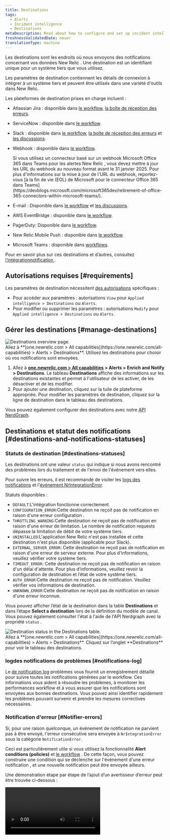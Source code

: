 ```yaml
---
title: Destinations
tags:
  - Alerts
  - Incident intelligence
  - Destinations
metaDescription: Read about how to configure and set up incident intelligence destinations.
freshnessValidatedDate: never
translationType: machine
---
```


Les destinations sont les endroits où nous envoyons des notifications concernant vos données New Relic . Une destination est un identifiant unique pour un système tiers que vous utilisez.

Les paramètres de destination contiennent les détails de connexion à intégrer à un système tiers et peuvent être utilisés dans une variété d&apos;outils dans New Relic.

Les plateformes de destination prises en charge incluent :

* Atlassian Jira : disponible dans [le workflow](/docs/alerts-applied-intelligence/applied-intelligence/incident-workflows/incident-workflows/), [la boîte de réception des erreurs](/docs/errors-inbox/).

* ServiceNow : disponible dans [le workflow](/docs/alerts-applied-intelligence/applied-intelligence/incident-workflows/incident-workflows/).

* Slack : disponible dans [le workflow](/docs/alerts-applied-intelligence/applied-intelligence/incident-workflows/incident-workflows/), [la boîte de réception des erreurs](/docs/errors-inbox/) et [les discussions](/docs/new-relic-solutions/new-relic-one/ui-data/collaborate/collaboration-slack-integration/).

* Webhook : disponible dans [le workflow](/docs/alerts-applied-intelligence/applied-intelligence/incident-workflows/incident-workflows/).

  <Callout variant="important">
    Si vous utilisez un connecteur basé sur un webhook Microsoft Office 365 dans Teams pour les alertes New Relic , vous devez mettre à jour les URL du webhook au nouveau format avant le 31 janvier 2025. Pour plus d&apos;informations sur la mise à jour de l&apos;URL du webhook, reportez-vous [à la fin de vie (EOL) de Microsoft pour le connecteur Office 365 dans Teams](https://devblogs.microsoft.com/microsoft365dev/retirement-of-office-365-connectors-within-microsoft-teams/).
  </Callout>

* E-mail : Disponible dans [le workflow](/docs/alerts-applied-intelligence/applied-intelligence/incident-workflows/incident-workflows/) et [les discussions](/docs/new-relic-solutions/new-relic-one/ui-data/collaborate/collaborate-with-teammates/).

* AWS EventBridge : disponible dans [le workflow](/docs/alerts-applied-intelligence/applied-intelligence/incident-workflows/incident-workflows/).

* PagerDuty: Disponible dans [le workflow](/docs/alerts-applied-intelligence/applied-intelligence/incident-workflows/incident-workflows/).

* New Relic Mobile Push : disponible dans [le workflow](/docs/alerts-applied-intelligence/applied-intelligence/incident-workflows/incident-workflows/).

* Microsoft Teams : disponible dans [workflows](/docs/alerts/get-notified/microsoft-teams-integrations/).

Pour en savoir plus sur ces destinations et d’autres, consultez [l’intégrationnotification ](/docs/alerts-applied-intelligence/notifications/notification-integrations).

## Autorisations requises [#requirements]

Les paramètres de destination nécessitent [des autorisations](/docs/accounts/accounts-billing/new-relic-one-user-management/user-permissions) spécifiques :

* Pour accéder aux paramètres : autorisations `View` pour `Applied intelligence > Destinations` ou `Alerts`.
* Pour modifier ou supprimer les paramètres : autorisations `Modify` pour `Applied intelligence > Destinations` ou `Alerts`.

## Gérer les destinations [#manage-destinations]

<img title="Destinations overview page" alt="Destinations overview page." src="/images/accounts_screenshot-full_destinations-overview.webp" />

<figcaption>
  Allez à <DNT>**[one.newrelic.com &gt; All capabilities](https://one.newrelic.com/all-capabilities) &gt; Alerts &gt; Destinations**</DNT>. Utilisez les destinations pour choisir où vos notifications sont envoyées.
</figcaption>

1. Allez à <DNT>**[one.newrelic.com &gt; All capabilities](https://one.newrelic.com/all-capabilities) &gt; Alerts &gt; Enrich and Notify &gt; Destinations**</DNT>. Le tableau <DNT>**Destinations**</DNT> affiche des informations sur les destinations existantes et permet à l&apos;utilisateur de les activer, de les désactiver et de les modifier.
2. Pour ajouter une destination, cliquez sur la tuile de plateforme appropriée. Pour modifier les paramètres de destination, cliquez sur la ligne de destination dans le tableau des destinations.

Vous pouvez également configurer des destinations avec notre [API NerdGraph](/docs/apis/nerdgraph/examples/nerdgraph-api-notifications-destinations).

## Destinations et statut des notifications [#destinations-and-notifications-statuses]

### Statuts de destination [#destinations-statuses]

Les destinations ont une valeur `status` qui indique si nous avons rencontré des problèmes lors du traitement et de l&apos;envoi de l&apos;événement vers elles.

Pour suivre les erreurs, il est recommandé de visiter les [logs des notifications](/docs/alerts-applied-intelligence/notifications/notification-integrations/#notifications-log) et l&apos;[événement NrIntegrationError](/docs/data-apis/ingest-apis/metric-api/troubleshoot-nrintegrationerror-events/#error-details).

Statuts disponibles :

* `DEFAULT`:L&apos;intégration fonctionne correctement.
* `CONFIGURATION_ERROR`:Cette destination ne reçoit pas de notification en raison d&apos;une erreur configuration .
* `THROTTLING_WARNING`:Cette destination ne reçoit pas de notification en raison d&apos;une erreur de limitation. Le nombre de notification requests dépasse la limitation de débit de votre système tiers.
* `UNINSTALLED`:L&apos;application New Relic n&apos;est pas installée et cette destination n&apos;est plus disponible (applicable pour Slack).
* `EXTERNAL_SERVER_ERROR`: Cette destination ne reçoit pas de notification en raison d&apos;une erreur de serveur externe. Pour plus d&apos;informations, veuillez vérifier votre système tiers.
* `TIMEOUT_ERROR`: Cette destination ne reçoit pas de notification en raison d&apos;un délai d&apos;attente. Pour plus d’informations, veuillez revoir la configuration de destination et l’état de votre système tiers.
* `AUTH_ERROR`:Cette destination ne reçoit pas de notification. Veuillez vérifier vos informations de destination.
* `UNKNOWN_ERROR`:Cette destination ne reçoit pas de notification en raison d&apos;une erreur inconnue.

Vous pouvez afficher l’état de la destination dans la table <DNT>**Destinations**</DNT> et dans l’étape <DNT>**Select a destination**</DNT> lors de la définition du modèle de canal. Vous pouvez également consulter l&apos;état à l&apos;aide de l&apos;API Nerdgraph avec la propriété `status` .

<img title="Destination status in the Destinations table." alt="Destination status in the Destinations table." src="/images/accounts_screenshot-full_destinations-status.webp" />

<figcaption>
  Allez à <DNT>**[one.newrelic.com &gt; All capabilities](https://one.newrelic.com/all-capabilities) &gt; Alerts &gt; Destinations**</DNT>. Cliquez sur l’onglet <DNT>**Destinations**</DNT> pour voir le tableau des destinations.
</figcaption>

### logdes notifications de problèmes [#notifications-log]

Le [de notification log](/docs/alerts-applied-intelligence/applied-intelligence/incident-workflows/incident-workflows/#issue-notification-log) problèmes vous fournit un enregistrement détaillé pour suivre toutes les notifications générées par le workflow. Ces informations vous aident à résoudre les problèmes, à monitorer les performances workflow et à vous assurer que les notifications sont envoyées aux bonnes destinations. Vous pouvez ainsi identifier rapidement les problèmes pouvant survenir et prendre les mesures correctives nécessaires.

### Notification d&apos;erreur [#Notifier-errors]

Si, pour une raison quelconque, un événement de notification ne parvient pas à être envoyé, l&apos;erreur consécutive sera envoyée à `NrIntegrationError` sous la catégorie `NotificationError`.

Ceci est particulièrement utile si vous utilisez la fonctionnalité <DNT>**Alert conditions (policies)**</DNT> et [le workflow](/docs/alerts-applied-intelligence/applied-intelligence/incident-workflows/incident-workflows/) . De cette façon, vous pouvez construire une condition qui se déclenche sur l&apos;événement d&apos;une erreur notification , et une nouvelle notification peut être envoyée ailleurs.

Une démonstration étape par étape de l’ajout d’un avertisseur d’erreur peut être trouvée ci-dessous :

<Video type="wistia" id="b89ctyjolq" />

Exemple de condition :

```sql
SELECT count(*)
FROM NrIntegrationError
WHERE category = 'NotificationError'
```

Ensuite, vous pouvez utiliser cette condition dans le générateur de requêtes de la configuration du workflow, où vous pouvez également définir un modèle d&apos;événement.

### Destination endormie [#Snoozed-destination]

Mise en veille : afin de minimiser le bruit d&apos;erreur sur les destinations défectueuses, nous « mettons en veille » les destinations. Si une notification envoyée à une destination spécifique échoue dans un délai de deux heures, nous « mettons en veille » la destination pendant quelques minutes. Durant cette période, nous n&apos;enverrons pas de notification à cette destination.